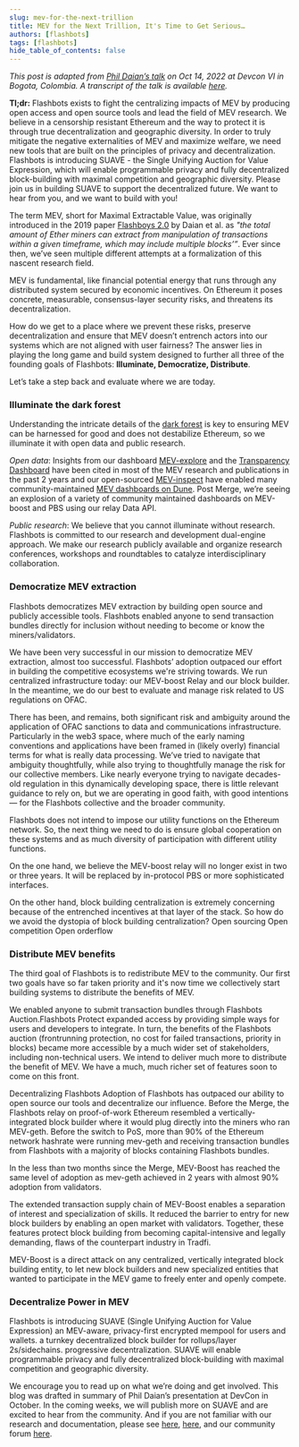 ```yaml
---
slug: mev-for-the-next-trillion
title: MEV for the Next Trillion, It's Time to Get Serious…
authors: [flashbots]
tags: [flashbots]
hide_table_of_contents: false
---
```


*This post is adapted from [Phil Daian’s talk](https://youtu.be/ACXAzLy3iWY) on Oct 14, 2022 at Devcon VI in Bogota, Colombia. A transcript of the talk is available [here](https://www.notion.so/flashbots/MEV-for-the-Next-Trillion-It-s-Time-to-Get-Serious-b851b55f10ae4f5bbf17a14bdb6c2cde).*
<!--truncate-->
**Tl;dr:**
Flashbots exists to fight the centralizing impacts of MEV by producing open access and open source tools and lead the field of MEV research.
We believe in a censorship resistant Ethereum and the way to protect it is through true decentralization and geographic diversity.
In order to truly mitigate the negative externalities of MEV and maximize welfare, we need new tools that are built on the principles of privacy and decentralization. 
Flashbots is introducing SUAVE - the Single Unifying Auction for Value Expression, which will enable programmable privacy and fully decentralized block-building with maximal competition and geographic diversity. 
Please join us in building SUAVE to support the decentralized future. We want to hear from you, and we want to build with you!

The term MEV, short for Maximal Extractable Value, was originally introduced in the 2019 paper [Flashboys 2.0](https://arxiv.org/abs/1904.05234) by Daian et al. as *"the total amount of Ether miners can extract from manipulation of transactions within a given timeframe, which may include multiple blocks’”*. Ever since then, we’ve seen multiple different attempts at a formalization of this nascent research field.

MEV is fundamental, like financial potential energy that runs through any distributed system secured by economic incentives. On Ethereum it poses concrete, measurable, consensus-layer security risks, and threatens its decentralization. 

How do we get to a place where we prevent these risks, preserve decentralization and ensure that MEV doesn’t entrench actors into our systems which are not aligned with user fairness? The answer lies in playing the long game and build system designed to further all three of the founding goals of Flashbots: **Illuminate, Democratize, Distribute**.  

Let’s take a step back and evaluate where we are today.

### **Illuminate the dark forest**
Understanding the intricate details of the [dark forest](https://www.paradigm.xyz/2020/08/ethereum-is-a-dark-forest) is key to ensuring MEV can be harnessed for good and does not destabilize Ethereum, so we illuminate it with open data and public research. 


*Open data*: Insights from our dashboard [MEV-explore](https://explore.flashbots.net/) and the [Transparency Dashboard](https://transparency.flashbots.net/) have been cited in most of the MEV research and publications in the past 2 years and our open-sourced [MEV-inspect](https://github.com/flashbots/mev-inspect-py) have enabled many community-maintained [MEV dashboards on Dune](https://dune.com/blog/flashbots-data). Post Merge, we’re seeing an explosion of a variety of community maintained dashboards on MEV-boost and PBS using our relay Data API. 


*Public research*: We believe that you cannot illuminate without research. Flashbots is committed to our research and development dual-engine approach. We make our research publicly available and organize research conferences, workshops and roundtables to catalyze interdisciplinary collaboration.

### **Democratize MEV extraction**
Flashbots democratizes MEV extraction by building open source and publicly accessible tools.
Flashbots enabled anyone to send transaction bundles directly for inclusion without needing to become or know the miners/validators. 

We have been very successful in our mission to democratize MEV extraction, almost too successful. Flashbots’ adoption outpaced our effort in building the competitive ecosystems we're striving towards. We run centralized infrastructure today: our MEV-boost Relay and our block builder. In the meantime, we do our best to evaluate and manage risk related to US regulations on OFAC. 

There has been, and remains, both significant risk and ambiguity around the application of OFAC sanctions to data and communications infrastructure. Particularly in the web3 space, where much of the early naming conventions and applications have been framed in (likely overly) financial terms for what is really data processing.  We’ve tried to navigate that ambiguity thoughtfully, while also trying to thoughtfully manage the risk for our collective members.  Like nearly everyone trying to navigate decades-old regulation in this dynamically developing space, there is little relevant guidance to rely on, but we are operating in good faith, with good intentions— for the Flashbots collective and the broader community.

Flashbots does not intend to impose our utility functions on the Ethereum network. So, the next thing we need to do is ensure global cooperation on these systems and as much diversity of participation with different utility functions.

On the one hand, we believe the MEV-boost relay will no longer exist in two or three years. It will be replaced by in-protocol PBS or more sophisticated interfaces. 

On the other hand, block building centralization is extremely concerning because of the entrenched incentives at that layer of the stack. So how do we avoid the dystopia of block building centralization? 
Open sourcing
Open competition
Open orderflow

### **Distribute MEV benefits**
The third goal of Flashbots is to redistribute MEV to the community. Our first two goals have so far taken priority and it's now time we collectively start building systems to distribute the benefits of MEV.


We enabled anyone to submit transaction bundles through Flashbots Auction.Flashbots Protect expanded access by providing simple ways for users and developers to integrate. In turn, the benefits of the Flashbots auction (frontrunning protection, no cost for failed transactions, priority in blocks) became more accessible by a much wider set of stakeholders, including non-technical users. We intend to deliver much more to distribute the benefit of MEV. We have a much, much richer set of features soon to come on this front. 

Decentralizing Flashbots
Adoption of Flashbots has outpaced our ability to open source our tools and decentralize our influence. Before the Merge, the Flashbots relay on proof-of-work Ethereum resembled a vertically-integrated block builder where it would plug directly into the miners who ran MEV-geth. Before the switch to PoS, more than 90% of the Ethereum network hashrate were running mev-geth and receiving transaction bundles from Flashbots with a majority of blocks containing Flashbots bundles.

In the less than two months since the Merge, MEV-Boost has reached the same level of adoption as mev-geth achieved in 2 years with almost 90% adoption from validators.

The extended transaction supply chain of MEV-Boost enables a separation of interest and specialization of skills. It reduced the barrier to entry for new block builders by enabling an open market with validators. Together, these features protect block building from becoming capital-intensive and legally demanding, flaws of the counterpart industry in Tradfi. 

MEV-Boost is a direct attack on any centralized, vertically integrated block building entity, to let new block builders and new specialized entities that wanted to participate in the MEV game to freely enter and openly compete. 

### **Decentralize Power in MEV**
Flashbots is introducing SUAVE (Single Unifying Auction for Value Expression)
an MEV-aware, privacy-first encrypted mempool for users and wallets.
a turnkey decentralized block builder for rollups/layer 2s/sidechains.
progressive decentralization.
SUAVE will enable programmable privacy and fully decentralized block-building with maximal competition and geographic diversity.

We encourage you to read up on what we’re doing and get involved. This blog was drafted in summary of Phil Daian’s presentation at DevCon in October. In the coming weeks, we will publish more on SUAVE and are excited to hear from the community. And if you are not familiar with our research and documentation, please see [here](https://writings.flashbots.net/), [here](https://docs.flashbots.net), and our community forum [here](https://collective.flashbots.net/). 
